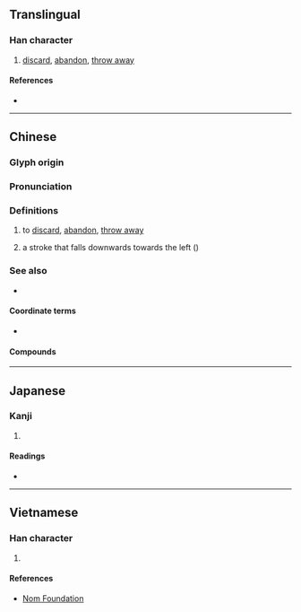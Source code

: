 {{character info/new}}
==Translingual==

===Han character===
{{Han char|rn=64|rad=手|as=12|sn=15|four=58040|canj=QFBK|ids=⿰扌敝}}

# [[discard]], [[abandon]], [[throw away]]

====References====
* {{Han ref|kx=0453.220|dkj=12678|dj=0803.050|hdz=31945.050|uh=6487|ud=25735|bh=BA4A|bd=47690}}

----

==Chinese==
{{zh-forms}}

===Glyph origin===
{{Han etym}}

===Pronunciation===
{{zh-pron
|m=piě
|c=pit3
|mn=phiat/qz,tw,xm:phoat
|mn_note=phiat - literary; phoat - vernacular
|oc=y
|cat=v,n
}}

===Definitions===
{{zh-hanzi}}

# to [[discard]], [[abandon]], [[throw away]]
# {{lb|zh|Chinese calligraphy}} a stroke that falls downwards towards the left ({{m|mul|㇒}})

===See also===
* {{zh-l|八字還沒一撇}}

====Coordinate terms====
* {{list:basic character strokes/zh}}

====Compounds====
{{zh-der|一撇|丟撇|乾撇下|假撇清|兩撇鬍|坡撇|左撇子|平撇|打撇|打水撇兒|披撇|拋撇|拿三撇四|撇下|撇假|撇呆打墮|撇呵|撇嘴|撇地|撇嵌|撇弔|撇強|撇打|撇抗|撇撒|撇杖兒|撇架子|撇棄|撇欠|撇油|撇油兒|撇清|撇演|撇漾|撇火石|撇然|撇罷|撇脫|撇蘭|撇賴|撇閃|撇開|撇風|撇齒拉嘴|擣虛撇抗|有撇斷|蘭葉撇}}

{{zh-cat|Calligraphy}}

----

==Japanese==

===Kanji===
{{ja-kanji|grade=|rs=手12}}

# {{defn|lang=ja|sort=手12}}

====Readings====
* {{ja-readings|on=[[へつ]] (hetsu), [[へち]] (hechi), [[へい]] (hei)|kun=[[ぬぐう]] (nuguu)}}

----

==Vietnamese==

===Han character===
{{vi-hantu|rs=手12|[[phét]], [[phết]], [[phệt]], [[phiết]]}}

# {{defn|lang=vi|sort=手12}}

====References====
* [http://nomfoundation.org/common/nom_details.php?codepoint=6487 Nom Foundation]